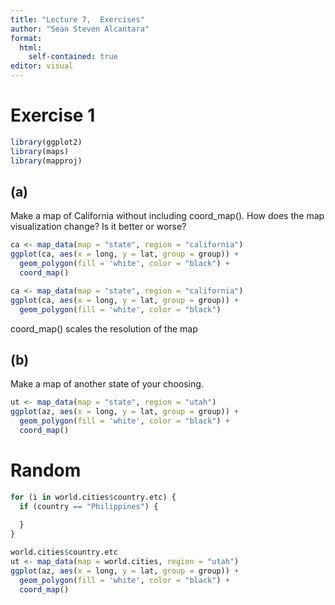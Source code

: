 ```yaml
---
title: "Lecture 7,  Exercises"
author: "Sean Steven Alcantara"
format: 
  html:
    self-contained: true
editor: visual
---
```


# Exercise 1

```r
library(ggplot2)
library(maps)
library(mapproj)
```

## (a)

Make a map of California without including coord_map(). How does the map visualization change? Is it better or worse?\

```r
ca <- map_data(map = "state", region = "california")
ggplot(ca, aes(x = long, y = lat, group = group)) +
  geom_polygon(fill = 'white', color = "black") +
  coord_map()
```

```r
ca <- map_data(map = "state", region = "california")
ggplot(ca, aes(x = long, y = lat, group = group)) +
  geom_polygon(fill = 'white', color = "black") 
```

coord_map() scales the resolution of the map

## (b)

Make a map of another state of your choosing.

```r
ut <- map_data(map = "state", region = "utah")
ggplot(az, aes(x = long, y = lat, group = group)) +
  geom_polygon(fill = 'white', color = "black") +
  coord_map()
```

# Random

```r
for (i in world.cities$country.etc) {
  if (country == "Philippines") {
    
  }
}
```

```r
world.cities$country.etc
ut <- map_data(map = world.cities, region = "utah")
ggplot(az, aes(x = long, y = lat, group = group)) +
  geom_polygon(fill = 'white', color = "black") +
  coord_map()
```
